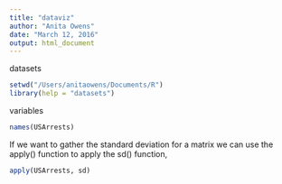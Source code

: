 ```yaml
---
title: "dataviz"
author: "Anita Owens"
date: "March 12, 2016"
output: html_document
---
```

datasets
```r
setwd("/Users/anitaowens/Documents/R")
library(help = "datasets")
```
variables
```r
names(USArrests)
```
If we want to gather the standard deviation for a matrix we can use the apply() function to apply the sd() function,
```r
apply(USArrests, sd)
```


